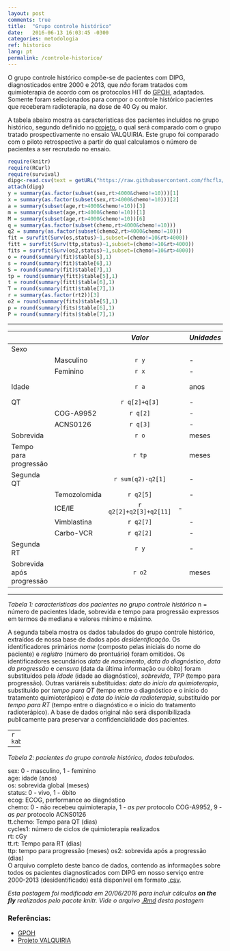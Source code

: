 ```yaml
---
layout: post
comments: true
title:  "Grupo controle histórico"
date:   2016-06-13 16:03:45 -0300
categories: metodologia
ref: historico
lang: pt
permalink: /controle-historico/
---
```


O grupo controle histórico compõe-se de pacientes com DIPG, diagnosticados entre 2000 e 2013, que _não_ foram tratados com quimioterapia de acordo com os protocolos HIT do [GPOH][gpoh], adaptados. Somente foram selecionados para compor o controle histórico pacientes que receberam radioterapia, na dose de 40 Gy ou maior.

A tabela abaixo mostra as características dos pacientes incluídos no grupo histórico, segundo definido no [projeto][projeto], o qual será comparado com o grupo tratado prospectivamente no ensaio VALQUIRIA. Este grupo foi comparado com o piloto retrospectivo a partir do qual calculamos o número de pacientes a ser recrutado no ensaio.

```r
require(knitr)
require(RCurl)
require(survival)
dipg<-read.csv(text = getURL("https://raw.githubusercontent.com/fhcflx/valkyrie/gh-pages/_data/dipg.csv"))
attach(dipg)  
y = summary(as.factor(subset(sex,rt>4000&chemo!=10)))[1]  
x = summary(as.factor(subset(sex,rt>4000&chemo!=10)))[2]  
a = summary(subset(age,rt>4000&chemo!=10))[3]  
m = summary(subset(age,rt>4000&chemo!=10))[1]  
M = summary(subset(age,rt>4000&chemo!=10))[6]  
q = summary(as.factor(subset(chemo,rt>4000&chemo!=10)))
q2 = summary(as.factor(subset(chemo2,rt>4000&chemo!=10)))
fit = survfit(Surv(os,status)~1,subset=(chemo!=10&rt>4000))  
fitt = survfit(Surv(ttp,status)~1,subset=(chemo!=10&rt>4000))  
fits = survfit(Surv(os2,status)~1,subset=(chemo!=10&rt>4000))
o = round(summary(fit)$table[5],1)  
s = round(summary(fit)$table[6],1)
S = round(summary(fit)$table[7],1)
tp = round(summary(fitt)$table[5],1)
t = round(summary(fitt)$table[6],1)
T = round(summary(fitt)$table[7],1)
r = summary(as.factor(rt2))[3]
o2 = round(summary(fits)$table[5],1)
p = round(summary(fits)$table[6],1)
P = round(summary(fits)$table[7],1)
```

---

|     |         |     *Valor*     |     | *Unidades* |     |    *Dispersão*    |     |     |     | *Medida* |
|:--- | ------- |:---------------:| --- |:---------- | --- |:-----------------:| --- | ---:| --- |:--------:|
| Sexo          |                 |     |            |     |                   |     |     |     |          |
|     |Masculino|     `r y`   |     |      -     |     |         -         |     |  -  |     |    *n*   |
|     | Feminino|     `r x`   |     |      -     |     |         -         |     |  -  |     |    *n*   |
|Idade|         |     `r a`   |     |     anos   |     |`r m`-`r M`|     | min - max |  mediana |
|QT   |         |`r q[2]+q[3]`|     |      -     |     |         -         |     |  -  |     |    *n*   |
|     |COG-A9952|   `r q[2]`  |     |      -     |     |         -         |     |  -  |     |    *n*   |
|     |ACNS0126 |   `r q[3]`  |     |      -     |     |         -         |     |  -  |     |    *n*   |
|Sobrevida|     |     `r o`   |     |     meses  |     |`r s`-`r S`|     |IC95%|     |  mediana |
|Tempo para <br> progressão| |`r tp`| |   meses  |     |`r t`-`r T`|     |IC95%|     |  mediana |
|Segunda QT    ||`r sum(q2)-q2[1]`|   |    -     |     |         -         |     |  -  |     |    *n*   |
| |Temozolomida |  `r q2[5]`  |     |      -     |     |         -         |     |  -  |     |    *n*   |
|     | ICE/IE  |`r q2[2]+q2[3]+q2[11]`|   -     |     |         -         |     |  -  |     |    *n*   |
|   |Vimblastina|  `r q2[7]`   |     |     -     |     |         -         |     |  -  |     |    *n*   |
|     |Carbo-VCR|  `r q2[2]`   |     |     -     |     |         -         |     |  -  |     |    *n*   |
|Segunda RT    ||     `r y`    |     |     -     |     |         -         |     |  -  |     |    *n*   |
|Sobrevida após <br> progressão||`r o2`| | meses |     |`r p`-`r P`|     |IC95%|     |  mediana |

---

*Tabela 1: características dos pacientes no grupo controle histórico*
n = número de pacientes
Idade, sobrevida e tempo para progressão expressos em termos de mediana e valores mínimo e máximo.

A segunda tabela mostra os dados tabulados do grupo controle histórico, extraídos de nossa base de dados após _desidentificação_. Os identificadores primários _nome_ (composto pelas iniciais do nome do paciente) e _registro_ (número do prontuário) foram omitidos. Os identificadores secundários _data de nascimento_, _data do diagnóstico_, _data da progressão_ e _censura_ (data da última informação ou óbito) foram substituídos pela _idade_ (idade ao diagnóstico), _sobrevida_, _TPP_ (tempo para progressão). Outras variáreis substituídas: _data do início da quimioterapia_, substituído por _tempo para QT_ (tempo entre o diagnóstico e o início do tratamento quimioterápico) e _data do início da radioterapia_, substituído por _tempo para RT_  (tempo entre o diagnóstico e o início do tratamento radioterápico). A base de dados original não será disponibilizada publicamente para preservar a confidencialidade dos pacientes.

---
```r
kable(subset(dipg[,c(2:13)],chemo!=10&rt>4000))
```

---

*Tabela 2: pacientes do grupo controle histórico, dados tabulados.*

sex: 0 - masculino, 1 - feminino  
age: idade (anos)  
os: sobrevida global (meses)  
status: 0 - vivo, 1 - óbito  
ecog: ECOG, performance ao diagnóstico  
chemo: 0 - não recebeu quimioterapia, 1 - _as per_ protocolo COG-A9952, 9 - _as per_ protocolo ACNS0126  
tt.chemo: Tempo para QT (dias)  
cycles1: número de ciclos de quimioterapia realizados  
rt: cGy  
tt.rt: Tempo para RT (dias)  
ttp: tempo para progressão (meses)
os2: sobrevida após a progressão (dias)  
O arquivo completo deste banco de dados, contendo as informações sobre todos os pacientes diagnosticados com DIPG em nosso serviço entre 2000-2013 (desidentificado) está disponível em formato [.csv]({{ site.github.url }}/_data/dipg.csv).

_Esta postagem foi modificada em 20/06/2016 para incluir cálculos **on the fly** realizados pelo pacote knitr. Vide o arquivo [.Rmd]({{ site.github.url }}/_source/2016-06-09-Grupo-controle-histórico.Rmd) desta postagem_

### Referências:

- [GPOH][gpoh]
- [Projeto VALQUIRIA][projeto]

[gpoh]: http://www.kinderkrebsinfo.de/gpoh_society/index_eng.html
[projeto]: {{site.github.url}}/assets/posts/2016-06-09-Grupo-controle-historico/Anteprojeto_VALQUIRIA_HIAS_3.pdf
